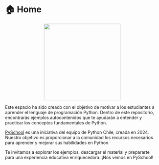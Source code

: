 # 🏠 Home



<center><img src="images/cover.png" width = "250"></center>


Este espacio ha sido creado con el objetivo de motivar a los estudiantes a aprender el lenguaje de programación Python. Dentro de este repositorio, encontrarás ejemplos autocontenidos que te ayudarán a entender y practicar los conceptos fundamentales de Python.

[PySchool](http://www.pyschool.cl)  es una iniciativa del equipo de Python Chile, creada en 2024. Nuestro objetivo es proporcionar a la comunidad los recursos necesarios para aprender y mejorar sus habilidades en Python.

Te invitamos a explorar los ejemplos, descargar el material y prepararte para una experiencia educativa enriquecedora. ¡Nos vemos en PySchool!

